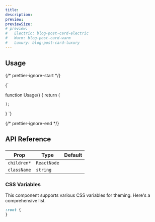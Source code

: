 ```yaml
---
title:
description:
preview:
previewSize:
# preview:
#   Electric: blog-post-card-electric
#   Warm: blog-post-card-warm
#   Luxury: blog-post-card-luxury
---
```


## Usage

{/* prettier-ignore-start */}

<CodeBlock lang="ts">{`

function Usage() {
    return (

    );
}
`}
</CodeBlock>

{/* prettier-ignore-end */}

## API Reference

###

| Prop        | Type        | Default |
| ----------- | ----------- | ------- |
| `children*` | `ReactNode` |         |
| `className` | `string`    |         |

### CSS Variables

This component supports various CSS variables for theming. Here's a comprehensive list.

```css
:root {
}
```
